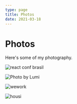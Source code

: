 ```yaml
---
type: page
title: Photos
date: 2021-03-18
---
```


# Photos

Here's some of my photography.


<Image
  src="/images/19944622_10211568056289680_8686923470397167973_o(1).jpg"
  alt="react conf brasil"
  width={500}
  height={500}
  priority
  className="next-image"
/>

<Image
  src="/images/IMG_0053.JPG"
  alt="Photo by Lumi"
  width={500}
  height={500}
  priority
  className="next-image"
/>

<Image
  src="/images/IMG_3372 2.jpg"
  alt="wework"
  width={500}
  height={500}
  priority
  className="next-image"
/>

<Image
  src="/images/IMG_7720.jpg"
  alt="housi"
  width={500}
  height={500}
  priority
  className="next-image"
/>
